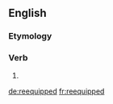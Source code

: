 ==English==

===Etymology===
{{confix|re|equip|ed|alt2=equip(p)|lang=en}}

===Verb===
{{head|en|verb form}}

# {{en-past of|reequip}}

[[de:reequipped]]
[[fr:reequipped]]